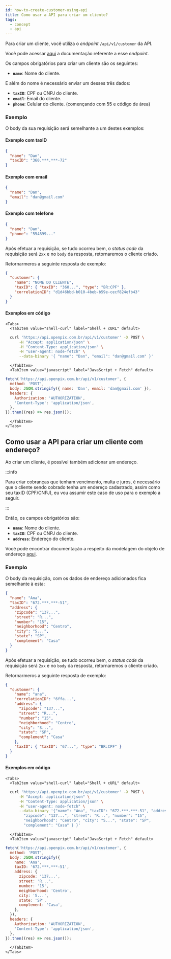 ```yaml
---
id: how-to-create-customer-using-api
title: Como usar a API para criar um cliente?
tags:
  - concept
  - api
---
```



Para criar um cliente, você utiliza o _endpoint_ `/api/v1/customer` da API.

Você pode acessar [aqui](https://developers.openpix.com.br/api#tag/customer/paths/~1api~1v1~1customer/post)
a documentação referente a esse _endpoint_.

Os campos obrigatórios para criar um cliente são os seguintes:

- **`name`**: Nome do cliente.

E além do nome é necessário enviar um desses três dados:

- **`taxID`**: CPF ou CNPJ do cliente.
- **`email`**: Email do cliente.
- **`phone`**: Celular do cliente. (començando com 55 e código de área)

### Exemplo

O body da sua requisição será semelhante a um destes exemplos:

#### Exemplo com taxID

```json
{
  "name": "Dan",
  "taxID": "360.***.***-72"
}
```

#### Exemplo com email

```json
{
  "name": "Dan",
  "email": "dan@gmail.com"
}
```

#### Exemplo com telefone

```json
{
  "name": "Dan",
  "phone": "554899..."
}
```

Após efetuar a requisição, se tudo ocorreu bem, o _status code_ da requisição será `2xx` e no `body` da resposta, retornaremos o cliente criado.

Retornarmeros a seguinte resposta de exemplo:

```json
{
  "customer": {
    "name": "NOME DO CLIENTE",
    "taxID": { "taxID": "360...", "type": "BR:CPF" },
    "correlationID": "d1d46bbd-b010-4beb-b59e-cecf824efb43"
  }
}
```

#### Exemplos em código

```mdx-code-block
<Tabs>
  <TabItem value="shell-curl" label="Shell + cURL" default>
```

```sh
  curl 'https://api.openpix.com.br/api/v1/customer' -X POST \
      -H "Accept: application/json" \
      -H "Content-Type: application/json" \
      -H "user-agent: node-fetch" \
      --data-binary '{ "name": "Dan", "email": "dan@gmail.com" }'
```

```mdx-code-block
  </TabItem>
  <TabItem value="javascript" label="JavaScript + Fetch" default>
```

```js
fetch('https://api.openpix.com.br/api/v1/customer', {
  method: 'POST',
  body: JSON.stringify({ name: 'Dan', email: 'dan@gmail.com' }),
  headers: {
    Authorization: 'AUTHORIZATION',
    'Content-Type': 'application/json',
  },
}).then((res) => res.json());
```

```mdx-code-block
  </TabItem>
</Tabs>
```

## Como usar a API para criar um cliente com endereço?

Ao criar um cliente, é possível também adicionar um endereço.

:::info

Para criar cobranças que tenham vencimento, multa e juros, é necessário que o cliente sendo cobrado tenha um endereço cadastrado, assim como seu taxID (CPF/CNPJ), eu vou assumir este caso de uso para o exemplo a seguir.

:::

Então, os campos obrigatórios são:

- **`name`**: Nome do cliente.
- **`taxID`**: CPF ou CNPJ do cliente.
- **`address`**: Endereço do cliente.

Você pode encontrar documentação a respeito da modelagem do objeto de endereço [aqui](https://developers.openpix.com.br/api#tag/customer/paths/~1api~1v1~1customer/post).

### Exemplo

O body da requisição, com os dados de endereço adicionados fica semelhante à esta:

```json
{
  "name": "Ana",
  "taxID": "672.***.***-51",
  "address": {
    "zipcode": "137...",
    "street": "R...",
    "number": "15",
    "neighborhood": "Centro",
    "city": "S...",
    "state": "SP",
    "complement": "Casa"
  }
}
```

Após efetuar a requisição, se tudo ocorreu bem, o _status code_ da requisição será `2xx` e no `body` da resposta, retornaremos o cliente criado.

Retornarmeros a seguinte resposta de exemplo:

```json
{
  "customer": {
    "name": "ana",
    "correlationID": "6ffa...",
    "address": {
      "zipcode": "137...",
      "street": "R...",
      "number": "15",
      "neighborhood": "Centro",
      "city": "S...",
      "state": "SP",
      "complement": "Casa"
    },
    "taxID": { "taxID": "67...", "type": "BR:CPF" }
  }
}
```

#### Exemplos em código

```mdx-code-block
<Tabs>
  <TabItem value="shell-curl" label="Shell + cURL" default>
```

```sh
  curl 'https://api.openpix.com.br/api/v1/customer' -X POST \
      -H "Accept: application/json" \
      -H "Content-Type: application/json" \
      -H "user-agent: node-fetch" \
      --data-binary '{"name": "Ana", "taxID": "672.***.***-51", "address": {
        "zipcode": "137...", "street": "R...", "number": "15",
        "neighborhood": "Centro", "city": "S...", "state": "SP",
        "complement": "Casa" } }'
```

```mdx-code-block
  </TabItem>
  <TabItem value="javascript" label="JavaScript + Fetch" default>
```

```js
fetch('https://api.openpix.com.br/api/v1/customer', {
  method: 'POST',
  body: JSON.stringify({
    name: 'Ana',
    taxID: '672.***.***-51',
    address: {
      zipcode: '137...',
      street: 'R...',
      number: '15',
      neighborhood: 'Centro',
      city: 'S...',
      state: 'SP',
      complement: 'Casa',
    },
  }),
  headers: {
    Authorization: 'AUTHORIZATION',
    'Content-Type': 'application/json',
  },
}).then((res) => res.json());
```

```mdx-code-block
  </TabItem>
</Tabs>
```
